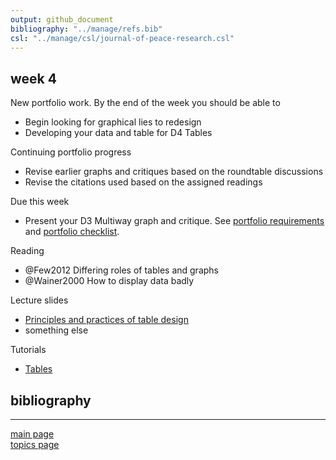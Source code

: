 ```yaml
---
output: github_document
bibliography: "../manage/refs.bib" 
csl: "../manage/csl/journal-of-peace-research.csl"
---
```


## week 4


New portfolio work. By the end of the week you should be able to

- Begin looking for graphical lies to redesign 
- Developing your data and table for D4 Tables 

Continuing portfolio progress

- Revise earlier graphs and critiques based on the roundtable discussions 
- Revise the citations used based on the assigned readings 

Due this week

- Present your D3 Multiway graph and critique. See [portfolio requirements](folio-01_portfolio-requirements.md) and [portfolio checklist](folio-02_portfolio-checklist.pdf). 

Reading 

- @Few2012 Differing roles of tables and graphs
- @Wainer2000 How to display data badly

Lecture slides

- [Principles and practices of table design](../slides/Le16-tables.pdf)
- something else  

Tutorials
 
- [Tables](tut-1301_tables.md) 



## bibliography 

<div id="refs"></div>
  
---

[main page](../README.md)<br>
[topics page](../README-by-topic.md)
